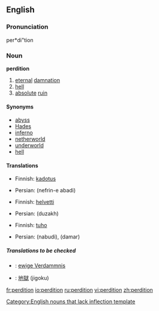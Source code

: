 ==English==

===Pronunciation===
per*di"tion

===Noun===
'''perdition'''
# [[eternal]] [[damnation]]
# [[hell]]
# [[absolute]] [[ruin]]

====Synonyms====
* [[abyss]]
* [[Hades]]
* [[inferno]]
* [[netherworld]]
* [[underworld]]
* [[hell]]

====Translations====
{{trans-top|eternal damnation}}
*Finnish: [[kadotus]]
{{trans-mid}}
*Persian: {{FAchar|[[نفرین ابدی]]}} (nefrin-e abadi)
{{trans-bottom}}

{{trans-top|hell}}
*Finnish: [[helvetti]]
{{trans-mid}}
*Persian: {{FAchar|[[دوزخ]]}} (duzakh)
{{trans-bottom}}

{{trans-top|absolute ruin}}
*Finnish: [[tuho]]
{{trans-mid}}
*Persian: {{FAchar|[[نابودی]]}} (nabudi), {{FAchar|[[دمار]]}} (damar)
{{trans-bottom}}

=====Translations to be checked=====
{{checktrans}}
{{top}}
*{{ttbc|German}}: [[ewige Verdammnis]] {{f}}
{{mid}}
*{{ttbc|Japanese}}: [[地獄]] (jigoku)
{{bottom}}

[[Category:English nouns that lack inflection template]]

[[fr:perdition]]
[[io:perdition]]
[[ru:perdition]]
[[vi:perdition]]
[[zh:perdition]]
